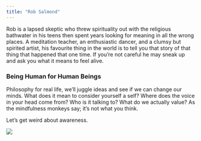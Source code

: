 ```yaml
---
title: "Rob Salmond"
---
```

Rob is a lapsed skeptic who threw spirituality out with the religious bathwater in his teens then spent years looking for meaning in all the wrong places. A meditation teacher, an enthusiastic dancer, and a clumsy but spirited artist, his favourite thing in the world is to tell you that story of that thing that happened that one time. If you’re not careful he may sneak up and ask you what it means to feel alive.

### Being Human for Human Beings

 Philosophy for real life, we’ll juggle ideas and see if we can change our minds. What does it mean to consider yourself a self? Where does the voice in your head come from? Who is it talking to? What do we actually value? As the mindfulness monkeys say; it’s not what you think.

Let’s get weird about awareness.

![](images/rob salmond.jpg)
